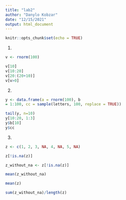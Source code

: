 ```yaml
---
title: "lab2"
author: "Danylo Kobzar"
date: "12/15/2021"
output: html_document
---
```


```r
knitr::opts_chunk$set(echo = TRUE)
```

1.

```r

v <- rnorm(100)

v[10]
v[10:20]
v[20:(20+10)]
v[v>0]
```

2.

```r
y <- data.frame(a = rnorm(100), b
= 1:100, cc = sample(letters, 100, replace = TRUE))

tail(y, n=10)
y[10:20, 1:3]
y$b[10]
y$cc
```

3.

```r
z <- c(1, 2, 3, NA, 4, NA, 5, NA)

z[!is.na(z)]

z_without_na <- z[!is.na(z)]

mean(z_without_na)

mean(z)

sum(z_without_na)/length(z)
```



